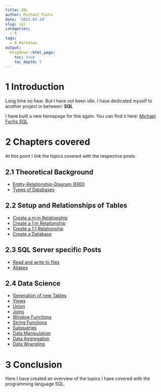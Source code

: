 ```yaml
---
title: SQL
author: Michael Fuchs
date: '2021-03-24'
slug: sql
categories:
  - R
tags:
  - R Markdown
output:
  blogdown::html_page:
    toc: true
    toc_depth: 5
---
```



# 1 Introduction 


Long time no hear. But I have not been idle. 
I have dedicated myself to another project in between: **SQL**


I have built a new homepage for this again. You can find it here: [Michael Fuchs SQL](https://michael-fuchs-sql.netlify.app/)



# 2 Chapters covered

At this point I link the topics covered with the respective posts.


## 2.1 Theoretical Background

+ [Entity-Relationship-Diagram (ERD)](https://michael-fuchs-sql.netlify.app/2021/03/03/entity-relationship-diagram-erd/)
+ [Types of Databases](https://michael-fuchs-sql.netlify.app/2021/03/01/types-of-databases/)



## 2.2 Setup and Relationships of Tables


+ [Create a m:m Relationship](https://michael-fuchs-sql.netlify.app/2021/03/16/create-a-m-m-relationship/)
+ [Create a 1:m Relationship](https://michael-fuchs-sql.netlify.app/2021/03/13/create-a-1-m-relationship/)
+ [Create a 1:1 Relationship](https://michael-fuchs-sql.netlify.app/2021/03/10/create-a-1-1-relationship/)
+ [Create a Database](https://michael-fuchs-sql.netlify.app/2021/03/07/create-a-database/)



## 2.3 SQL Server specific Posts

+ [Read and write to files](https://michael-fuchs-sql.netlify.app/2021/03/20/read-and-write-to-files/)
+ [Aliases](https://michael-fuchs-sql.netlify.app/2021/03/19/aliases/)



## 2.4 Data Science

+ [Generation of new Tables](https://michael-fuchs-sql.netlify.app/2021/05/06/generation-of-new-tables/)
+ [Views](https://michael-fuchs-sql.netlify.app/2021/05/03/views/)
+ [Union](https://michael-fuchs-sql.netlify.app/2021/04/29/union/)
+ [Joins](https://michael-fuchs-sql.netlify.app/2021/04/21/joins/)
+ [Window Functions](https://michael-fuchs-sql.netlify.app/2021/04/12/window-functions/)
+ [String Functions](https://michael-fuchs-sql.netlify.app/2021/04/03/string-functions/)
+ [Subqueries](https://michael-fuchs-sql.netlify.app/2021/04/01/subqueries/)
+ [Data Manipulation](https://michael-fuchs-sql.netlify.app/2021/03/29/data-manipulation/)
+ [Data Aggregation](https://michael-fuchs-sql.netlify.app/2021/03/26/data-aggregation/)
+ [Data Wrangling](https://michael-fuchs-sql.netlify.app/2021/03/23/data-wrangling/)





# 3 Conclusion


Here I have created an overview of the topics I have covered with the programming language SQL. 



